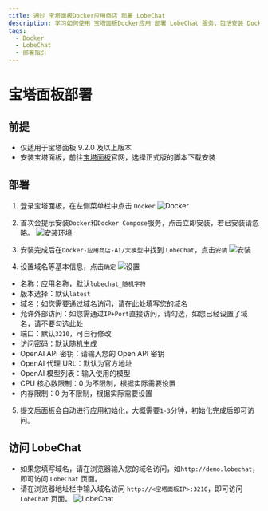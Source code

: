 ```yaml
---
title: 通过 宝塔面板Docker应用商店 部署 LobeChat
description: 学习如何使用 宝塔面板Docker应用 部署 LobeChat 服务，包括安装 Docker 容器环境和使用指令一键启动服务。详细说明如何配置环境变量和使用代理地址。
tags:
  - Docker
  - LobeChat
  - 部署指引
---
```


# 宝塔面板部署

## 前提

- 仅适用于宝塔面板 9.2.0 及以上版本
- 安装宝塔面板，前往[宝塔面板](https://www.bt.cn/new/download.html)官网，选择正式版的脚本下载安装

## 部署

1. 登录宝塔面板，在左侧菜单栏中点击 `Docker`
   ![Docker](https://github.com/user-attachments/assets/15d92756-92f0-45da-8f95-bfe725d13003)

2. 首次会提示安装`Docker`和`Docker Compose`服务，点击立即安装，若已安装请忽略。
   ![安装环境](https://github.com/user-attachments/assets/6e383b75-09e3-42d1-8a6c-5fb7cf558f00)

3. 安装完成后在`Docker-应用商店-AI/大模型`中找到 `LobeChat`，点击`安装`
   ![安装](https://github.com/user-attachments/assets/db59a5e7-32ed-49d7-a791-8f8ee6618c01)

4. 设置域名等基本信息，点击`确定`
   ![设置](https://github.com/user-attachments/assets/37251adf-949b-4aec-bc49-bf4647e119da)

- 名称：应用名称，默认`lobechat_随机字符`
- 版本选择：默认`latest`
- 域名：如您需要通过域名访问，请在此处填写您的域名
- 允许外部访问：如您需通过`IP+Port`直接访问，请勾选，如您已经设置了域名，请不要勾选此处
- 端口：默认`3210`，可自行修改
- 访问密码：默认随机生成
- OpenAI API 密钥：请输入您的 Open API 密钥
- OpenAI 代理 URL：默认为官方地址
- OpenAI 模型列表：输入使用的模型
- CPU 核心数限制：0 为不限制，根据实际需要设置
- 内存限制：0 为不限制，根据实际需要设置

5. 提交后面板会自动进行应用初始化，大概需要`1-3`分钟，初始化完成后即可访问。

## 访问 LobeChat

- 如果您填写域名，请在浏览器输入您的域名访问，如`http://demo.lobechat`，即可访问 `LobeChat` 页面。
- 请在浏览器地址栏中输入域名访问 `http://<宝塔面板IP>:3210`，即可访问 `LobeChat` 页面。
  ![LobeChat](https://github.com/user-attachments/assets/808f8849-5738-4a60-8ccf-01e300b0dc88)
